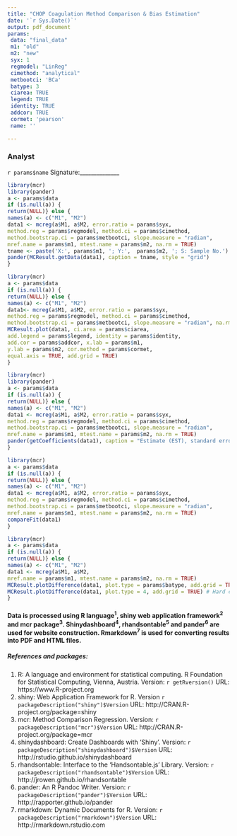 ```yaml
---
title: "CHOP Coagulation Method Comparison & Bias Estimation"
date: '`r Sys.Date()`'
output: pdf_document
params:
 data: "final_data"
 m1: "old"
 m2: "new"
 syx: 1
 regmodel: "LinReg"
 cimethod: "analytical"
 metbootci: 'BCa'
 batype: 3
 ciarea: TRUE
 legend: TRUE
 identity: TRUE
 addcor: TRUE
 cormet: 'pearson'
 name: ''

---
```

### Analyst
`r params$name`
Signature:______________


```r
library(mcr)
library(pander)
a <- params$data
if (is.null(a)) {
return(NULL)} else {
names(a) <- c("M1", "M2")
data1 <- mcreg(a$M1, a$M2, error.ratio = params$syx, 
method.reg = params$regmodel, method.ci = params$cimethod,
method.bootstrap.ci = params$metbootci, slope.measure = "radian",
mref.name = params$m1, mtest.name = params$m2, na.rm = TRUE)
tname <- paste('X:', params$m1, '; Y:',  params$m2, '; S: Sample No.')
pander(MCResult.getData(data1), caption = tname, style = "grid")
}
```

```r
library(mcr)
a <- params$data
if (is.null(a)) {
return(NULL)} else {
names(a) <- c("M1", "M2")
data1<- mcreg(a$M1, a$M2, error.ratio = params$syx, 
method.reg = params$regmodel, method.ci = params$cimethod,
method.bootstrap.ci = params$metbootci, slope.measure = "radian", na.rm = TRUE)
MCResult.plot(data1, ci.area = params$ciarea, 
add.legend = params$legend, identity = params$identity,
add.cor = params$addcor, x.lab = params$m1,
y.lab = params$m2, cor.method = params$cormet, 
equal.axis = TRUE, add.grid = TRUE)
}
```

```r
library(mcr)
library(pander)
a <- params$data
if (is.null(a)) {
return(NULL)} else {
names(a) <- c("M1", "M2")
data1 <- mcreg(a$M1, a$M2, error.ratio = params$syx, 
method.reg = params$regmodel, method.ci = params$cimethod,
method.bootstrap.ci = params$metbootci, slope.measure = "radian",
mref.name = params$m1, mtest.name = params$m2, na.rm = TRUE)
pander(getCoefficients(data1), caption = "Estimate (EST), standard error (SE) and upper-lower confidence interval (UCI-LCI) for intercept and slope", style = "grid")
}
```

```r
library(mcr)
a <- params$data
if (is.null(a)) {
return(NULL)} else {
names(a) <- c("M1", "M2")
data1 <- mcreg(a$M1, a$M2, error.ratio = params$syx, 
method.reg = params$regmodel, method.ci = params$cimethod,
method.bootstrap.ci = params$metbootci, slope.measure = "radian",
mref.name = params$m1, mtest.name = params$m2, na.rm = TRUE)
compareFit(data1)
}
```

```r
library(mcr)
a <- params$data
if (is.null(a)) {
return(NULL)} else {
names(a) <- c("M1", "M2")
data1 <- mcreg(a$M1, a$M2,
mref.name = params$m1, mtest.name = params$m2, na.rm = TRUE)
MCResult.plotDifference(data1, plot.type = params$batype, add.grid = TRUE)
MCResult.plotDifference(data1, plot.type = 4, add.grid = TRUE) # Hard code want percent BA
}
```


#### Data is processed using R language^1^, shiny web application framework^2^ and mcr package^3^. Shinydashboard^4^, rhandsontable^5^ and pander^6^ are used for website construction. Rmarkdown^7^ is used for converting results into PDF and HTML files.

##### References and packages:

1. R: A language and environment for statistical computing. R Foundation for Statistical Computing, Vienna, Austria. Version: `r getRversion()` URL: https://www.R-project.org
2. shiny: Web Application Framework for R. Version `r packageDescription("shiny")$Version` URL: http://CRAN.R-project.org/package=shiny
3. mcr: Method Comparison Regression. Version: `r packageDescription("mcr")$Version` URL: http://CRAN.R-project.org/package=mcr
4. shinydashboard: Create Dashboards with 'Shiny'. Version: `r packageDescription("shinydashboard")$Version` URL: http://rstudio.github.io/shinydashboard
5. rhandsontable: Interface to the 'Handsontable.js' Library. Version: `r packageDescription("rhandsontable")$Version` URL: http://jrowen.github.io/rhandsontable
6. pander: An R Pandoc Writer. Version: `r packageDescription("pander")$Version` URL: http://rapporter.github.io/pander
7. rmarkdown: Dynamic Documents for R. Version: `r packageDescription("rmarkdown")$Version` URL: http://rmarkdown.rstudio.com